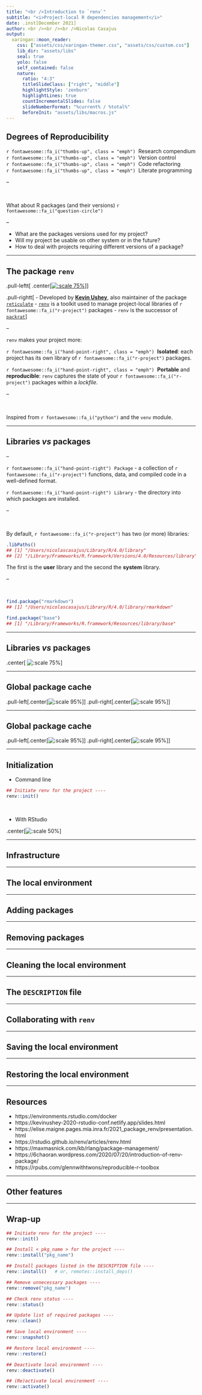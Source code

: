 ```yaml
---
title: "<br />Introduction to `renv`"
subtitle: "<i>Project-local R dependencies management</i>"
date: .inst[December 2021]
author: <br /><br /><br />Nicolas Casajus
output:
  xaringan::moon_reader:
    css: ["assets/css/xaringan-themer.css", "assets/css/custom.css"]
    lib_dir: "assets/libs"
    seal: true
    yolo: false
    self_contained: false
    nature:
      ratio: "4:3"
      titleSlideClass: ["right", "middle"]
      highlightStyle: 'zenburn'
      highlightLines: true
      countIncrementalSlides: false
      slideNumberFormat: "%current% / %total%"
      beforeInit: "assets/libs/macros.js"
---
```




## Degrees of Reproducibility

`r fontawesome::fa_i("thumbs-up", class = "emph")` &nbsp;Research compendium<br/>
`r fontawesome::fa_i("thumbs-up", class = "emph")` &nbsp;Version control<br/>
`r fontawesome::fa_i("thumbs-up", class = "emph")` &nbsp;Code refactoring<br/>
`r fontawesome::fa_i("thumbs-up", class = "emph")` &nbsp;Literate programming

--

<br/>

What about R packages (and their versions)&nbsp;`r fontawesome::fa_i("question-circle")`

--

  - What are the packages versions used for my project?
  - Will my project be usable on other system or in the future?
  - How to deal with projects requiring different versions of a package?
  


---

## The package `renv`

.pull-leftt[
.center[[![:scale 75%](https://raw.githubusercontent.com/rstudio/renv/master/man/figures/logo.svg)](https://rstudio.github.io/renv/articles/renv.html)]
]

.pull-rightt[
- Developed by [**Kevin Ushey**](https://kevinushey.github.io/), also maintainer of the package [`reticulate`](https://rstudio.github.io/reticulate/)
- [`renv`](https://rstudio.github.io/renv/articles/renv.html) is a toolkit used to manage project-local libraries of `r fontawesome::fa_i("r-project")` packages
- `renv` is the successor of [`packrat`](https://rstudio.github.io/packrat/)
]

--

`renv` makes your project more:

`r fontawesome::fa_i("hand-point-right", class = "emph")` &nbsp;**Isolated**: 
each project has its own library of `r fontawesome::fa_i("r-project")` packages.

`r fontawesome::fa_i("hand-point-right", class = "emph")` &nbsp;**Portable** and **reproducible**: 
`renv` captures the state of your `r fontawesome::fa_i("r-project")` packages 
within a _lockfile_.

--

<br/>

Inspired from `r fontawesome::fa_i("python")` and the `venv` module.

---

## Libraries _vs_ packages

--

`r fontawesome::fa_i("hand-point-right")` &nbsp;`Package` - a 
collection of `r fontawesome::fa_i("r-project")` functions, data, and compiled 
code in a well-defined format. 

`r fontawesome::fa_i("hand-point-right")` &nbsp;`Library` - the 
directory into which packages are installed.


--

<br />

By default, `r fontawesome::fa_i("r-project")` has two (or more) libraries:

```r
.libPaths()
## [1] "/Users/nicolascasajus/Library/R/4.0/library"
## [2] "/Library/Frameworks/R.framework/Versions/4.0/Resources/library"
```

The first is the **user** library and the second the **system** library.

--

<br/>

```r
find.package("rmarkdown")
## [1] "/Users/nicolascasajus/Library/R/4.0/library/rmarkdown"

find.package("base")
## [1] "/Library/Frameworks/R.framework/Resources/library/base"
```

---

## Libraries _vs_ packages

.center[
![:scale 75%](assets/img/library-1.png)
]


---

## Global package cache

.pull-left[.center[![:scale 95%](assets/img/library-1.png)]]
.pull-right[.center[![:scale 95%](assets/img/library-2a.png)]]


---

## Global package cache

.pull-left[.center[![:scale 95%](assets/img/library-1.png)]]
.pull-right[.center[![:scale 95%](assets/img/library-2b.png)]]


---

## Initialization

- Command line

```r
## Initiate renv for the project ----
renv::init()
```

<br/>

- With RStudio

.center[![:scale 50%](assets/img/rstudio-renv.png)]

---

## Infrastructure


---

## The local environment



---

## Adding packages



---

## Removing packages



---

## Cleaning the local environment



---

## The `DESCRIPTION` file



---

## Collaborating with `renv`


---

## Saving the local environment



---

## Restoring the local environment



---

## Resources

- https://environments.rstudio.com/docker
- https://kevinushey-2020-rstudio-conf.netlify.app/slides.html
- https://elise.maigne.pages.mia.inra.fr/2021_package_renv/presentation.html
- https://rstudio.github.io/renv/articles/renv.html
- https://maxmasnick.com/kb/rlang/package-management/
- https://6chaoran.wordpress.com/2020/07/20/introduction-of-renv-package/
- https://rpubs.com/glennwithtwons/reproducible-r-toolbox


---

## Other features



---

## Wrap-up

```r
## Initiate renv for the project ----
renv::init()

## Install < pkg_name > for the project ----
renv::install("pkg_name")

## Install packages listed in the DESCRIPTION file ----
renv::install()   # or, remotes::install_deps()

## Remove unnecessary packages ----
renv::remove("pkg_name")

## Check renv status ----
renv::status()

## Update list of required packages ----
renv::clean()

## Save local environment ----
renv::snapshot()

## Restore local environment ----
renv::restore()

## Deactivate local environment ----
renv::deactivate()

## (Re)activate local environment ----
renv::activate()
```
